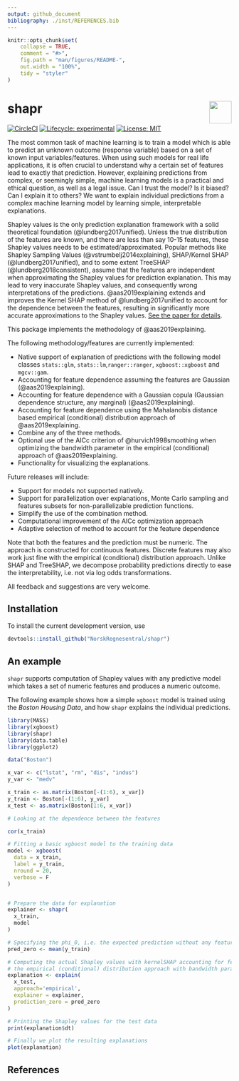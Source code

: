 ```yaml
---
output: github_document
bibliography: ./inst/REFERENCES.bib
---
```


<!-- README.md is generated from README.Rmd. Please edit that file -->

```r
knitr::opts_chunk$set(
    collapse = TRUE,
    comment = "#>",
    fig.path = "man/figures/README-",
    out.width = "100%",
    tidy = "styler"
)

```

# shapr <img src="man/figures/NR-logo_utvidet_r32g60b136_small.png" align="right" height="50px"/>

<!-- badges: start -->
[![CircleCI](https://img.shields.io/circleci/build/github/NorskRegnesentral/shapr/master.svg)](https://circleci.com/gh/NorskRegnesentral/shapr)
[![Lifecycle: experimental](https://img.shields.io/badge/lifecycle-experimental-orange.svg)](https://www.tidyverse.org/lifecycle/#experimental)
[![License: MIT](https://img.shields.io/badge/License-MIT-yellow.svg)](https://opensource.org/licenses/MIT)
<!-- badges: end -->

The most common task of machine learning is to train a model which is able to predict an unknown outcome (response variable) based on a set of known input variables/features.
When using such models for real life applications, it is often crucial to understand why a certain set of features lead to exactly that prediction.
However, explaining predictions from complex, or seemingly simple, machine learning models is a practical and ethical question, as well as a legal issue. Can I trust the model? Is it biased? Can I explain it to others? We want to explain individual predictions from a complex machine learning model by learning simple, interpretable  explanations.

Shapley values is the only prediction explanation framework with a solid theoretical foundation (@lundberg2017unified). Unless the true distribution of the features are known, and there are less than say 10-15 features, these Shapley values needs to be estimated/approximated. 
Popular methods like Shapley Sampling Values (@vstrumbelj2014explaining), SHAP/Kernel SHAP (@lundberg2017unified), and to some extent TreeSHAP (@lundberg2018consistent), assume that the features are independent when approximating the Shapley values for prediction explanation. This may lead to very inaccurate Shapley values, and consequently wrong interpretations of the predictions. @aas2019explaining extends and improves the Kernel SHAP method of @lundberg2017unified to account for the dependence between the features, resulting in significantly more accurate approximations to the Shapley values. 
[See the paper for details](https://arxiv.org/abs/1903.10464).

This package implements the methodology of @aas2019explaining.

The following methodology/features are currently implemented:

-   Native support of explanation of predictions with the following model classes `stats::glm`, `stats::lm`,`ranger::ranger`, `xgboost::xgboost` and `mgcv::gam`.
-   Accounting for feature dependence assuming the features are Gaussian (@aas2019explaining).
-   Accounting for feature dependence with a Gaussian copula (Gaussian dependence structure, any marginal) (@aas2019explaining).
-   Accounting for feature dependence using the Mahalanobis distance based empirical (conditional) distribution approach of @aas2019explaining.
-   Combine any of the three methods.
-   Optional use of the AICc criterion of @hurvich1998smoothing when optimizing the bandwidth parameter in the empirical (conditional) approach of @aas2019explaining.
- Functionality for visualizing the explanations.

<!--
Current methodological restrictions:

- The features must follow a continuous distribution
- Discrete features typically work just fine in practice although the theory breaks down
- Ordered/unordered categorical features are not supported
-->

Future releases will include:

-   Support for models not supported natively.
-   Support for parallelization over explanations, Monte Carlo sampling and features subsets for non-parallelizable prediction functions.
-   Simplify the use of the combination method.
-   Computational improvement of the AICc optimization approach
-   Adaptive selection of method to account for the feature dependence

Note that both the features and the prediction must be numeric. The approach is constructed for continuous features. Discrete features may also work just fine with the empirical (conditional) distribution approach.
Unlike SHAP and TreeSHAP, we decompose probability predictions directly to ease the interpretability, i.e. not via log odds transformations.

All feedback and suggestions are very welcome.

## Installation

To install the current development version, use

```r
devtools::install_github("NorskRegnesentral/shapr")
```

## An example
`shapr` supports computation of Shapley values with any predictive model which takes a set of numeric features and produces a numeric outcome. 

The following example shows how a simple `xgboost` model is trained using the *Boston Housing Data*, and how `shapr` explains the individual predictions. 


```r

library(MASS)
library(xgboost)
library(shapr)
library(data.table)
library(ggplot2)

data("Boston")

x_var <- c("lstat", "rm", "dis", "indus")
y_var <- "medv"

x_train <- as.matrix(Boston[-(1:6), x_var])
y_train <- Boston[-(1:6), y_var]
x_test <- as.matrix(Boston[1:6, x_var])

# Looking at the dependence between the features

cor(x_train)

# Fitting a basic xgboost model to the training data
model <- xgboost(
  data = x_train,
  label = y_train,
  nround = 20,
  verbose = F
)


# Prepare the data for explanation
explainer <- shapr(
  x_train,
  model
)

# Specifying the phi_0, i.e. the expected prediction without any features
pred_zero <- mean(y_train)

# Computing the actual Shapley values with kernelSHAP accounting for feature dependence using
# the empirical (conditional) distribution approach with bandwidth parameter sigma = 0.1 (default)
explanation <- explain(
  x_test,
  approach='empirical',
  explainer = explainer,
  prediction_zero = pred_zero
)

# Printing the Shapley values for the test data
print(explanation$dt)

# Finally we plot the resulting explanations
plot(explanation)
```

## References



